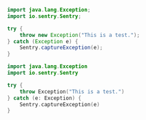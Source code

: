 ```java
import java.lang.Exception;
import io.sentry.Sentry;

try {
    throw new Exception("This is a test.");
} catch (Exception e) {
    Sentry.captureException(e);
}
```

```kotlin
import java.lang.Exception
import io.sentry.Sentry

try {
    throw Exception("This is a test.")
} catch (e: Exception) {
    Sentry.captureException(e)
}
```
